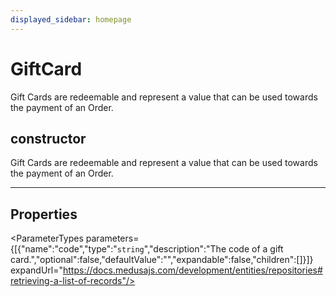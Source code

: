 ```yaml
---
displayed_sidebar: homepage
---
```



# GiftCard

Gift Cards are redeemable and represent a value that can be used towards the payment of an Order.

## constructor

Gift Cards are redeemable and represent a value that can be used towards the payment of an Order.

___

## Properties

<ParameterTypes parameters={[{"name":"code","type":"`string`","description":"The code of a gift card.","optional":false,"defaultValue":"","expandable":false,"children":[]}]} expandUrl="https://docs.medusajs.com/development/entities/repositories#retrieving-a-list-of-records"/>

